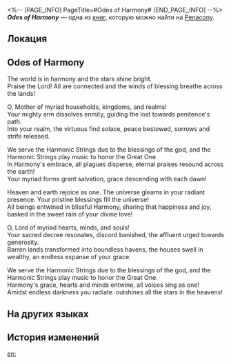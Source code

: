 <%-- [PAGE_INFO]
PageTitle=#Odes of Harmony#
[END_PAGE_INFO] --%>
{{Дополнить}}
{{Книга Инфобокс
|id           = 326
|partIds      = 190599
|Название     = ''Odes of Harmony''
|Изображение  = Предмет Книга Пенакония.png
|Мир          = Penacony
|Томов        = 1
|Автор        = <!--нужно добавить-->
|Описание     = An ancient hymn composed by The Family. It venerates Xipe, the Aeon of Harmony, and resonates throughout the universe.
|Том1         = {{tx}}
|Источник1    = {{tx|Отсутствует источник}}
|Персонажи    = 
|Фракции      = 
}}
'''''Odes of Harmony''''' — одна из [[Книги|книг]], которую можно найти на [[Penacony]].

==Локация==
{{Отметка карты|<!--название карты-->|<!--id отметки-->}}

==Odes of Harmony==
The world is in harmony and the stars shine bright.<br />
Praise the Lord! All are connected and the winds of blessing breathe across the lands!

O, Mother of myriad households, kingdoms, and realms!<br />
Your mighty arm dissolves enmity, guiding the lost towards penitence's path.<br />
Into your realm, the virtuous find solace, peace bestowed, sorrows and strife released.

We serve the Harmonic Strings due to the blessings of the god, and the Harmonic Strings play music to honor the Great One.<br />
In Harmony's embrace, all plagues disperse, eternal praises resound across the earth!<br />
Your myriad forms grant salvation, grace descending with each dawn!

Heaven and earth rejoice as one. The universe gleams in your radiant presence. Your pristine blessings fill the universe!<br />
All beings entwined in blissful Harmony, sharing that happiness and joy, basked in the sweet rain of your divine love!

O, Lord of myriad hearts, minds, and souls!<br />
Your sacred decree resonates, discord banished, the affluent urged towards generosity.<br />
Barren lands transformed into boundless havens, the houses swell in wealthy, an endless expanse of your grace.

We serve the Harmonic Strings due to the blessings of the god, and the Harmonic Strings play music to honor the Great One.<br />
Harmony's grace, hearts and minds entwine, all voices sing as one!<br />
Amidst endless darkness you radiate. outshines all the stars in the heavens!

==На других языках==
{{На других языках
|en   = ''Odes of Harmony''
|zhs  = 《谐乐颂》
|zht  = 《諧樂頌》
|ja   = 『調和の歌』
|ko   = ≪조화의 송가≫
|es   = Oda a la Armonía
|fr   = ''Odes de l'Harmonie''
|ru   = «Ода гармонии»
|th   = "บทกวีปิติปรองดอง"
|vi   = "Khúc Ca Hòa Hợp"
|de   = „Oden der Harmonie“
|id   = "Ode Harmoni"
|pt   = "Odes à Harmonia"
}}

==История изменений==
{{История изменений|3.5}}

[[en:]]